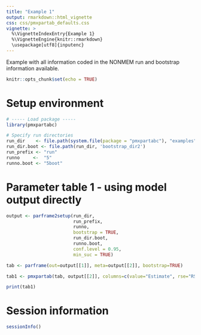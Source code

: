```yaml
---
title: "Example 1"
output: rmarkdown::html_vignette
css: css/pmxpartab_defaults.css
vignette: >
  %\VignetteIndexEntry{Example 1}
  %\VignetteEngine{knitr::rmarkdown}
  \usepackage[utf8]{inputenc}
---
```


Example with all information coded in the NONMEM run and bootstrap information available.
  
```r

knitr::opts_chunk$set(echo = TRUE)

```

# Setup environment
```r

# ----- Load package -----
library(pmxpartabc)

# Specify run directories
run_dir    <- file.path(system.file(package = "pmxpartabc"), "examples")
run_dir.boot <- file.path(run_dir, 'bootstrap_dir2')
run_prefix <- "run"
runno     <-  "5"
runno.boot <- "5boot"

```

# Parameter table 1 - using model output directly
```r

output <- parframe2setup(run_dir, 
                         run_prefix, 
                         runno, 
                         bootstrap = TRUE, 
                         run_dir.boot, 
                         runno.boot, 
                         conf.level = 0.95, 
                         min_suc = TRUE)

tab <- parframe(out=output[[1]], meta=output[[2]], bootstrap=TRUE)  

tab1 <- pmxpartab(tab, output[[2]], columns=c(value="Estimate", rse="RSE%", ci95="95%CI", shrinkage="Shrinkage"))

print(tab1)

```

# Session information
```r

sessionInfo()

```

